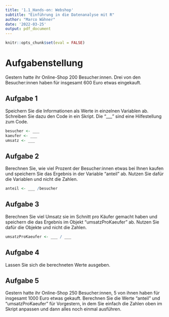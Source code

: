 ```yaml
---
title: '1.1_Hands-on: Webshop'
subtitle: "Einführung in die Datenanalyse mit R"
author: "Marco Wähner"
date: '2022-03-25'
output: pdf_document
---
```


```r
knitr::opts_chunk$set(eval = FALSE)
```

# Aufgabenstellung

Gestern hatte ihr Online-Shop 200 Besucher:innen. Drei von den Besucher:innen haben für insgesamt 600 Euro etwas eingekauft.

## Aufgabe 1 
Speichern Sie die Informationen als Werte in einzelnen Variablen ab. Schreiben Sie dazu den Code in ein Skript. Die "___" sind eine Hilfestellung zum Code.

```r
besucher <- ___
kaeufer <- ___
umsatz <- ___
```

## Aufgabe 2
Berechnen Sie, wie viel Prozent der Besucher:innen etwas bei Ihnen kaufen und speichern Sie das Ergebnis in der Variable "anteil" ab. Nutzen Sie dafür die Variablen und nicht die Zahlen. 

```r
anteil <- ___ /besucher
```

## Aufgabe 3
Berechnen Sie viel Umsatz sie im Schnitt pro Käufer gemacht haben und speichern die das Ergebnis im Objekt "umsatzProKaeufer" ab. Nutzen Sie dafür die Objekte und nicht die Zahlen. 

```r
umsatzProKaeufer <- ___ / ___ 
```

## Aufgabe 4
Lassen Sie sich die berechneten Werte ausgeben.

## Aufgabe 5
Gestern hatte ihr Online-Shop 250 Besucher:innen, 5 von ihnen haben für insgesamt 1000 Euro etwas gekauft. Berechnen Sie die Werte "anteil" und "umsatzProKaeufer" für Vorgestern, in dem Sie einfach die Zahlen oben im Skript anpassen und dann alles noch einmal ausführen. 

